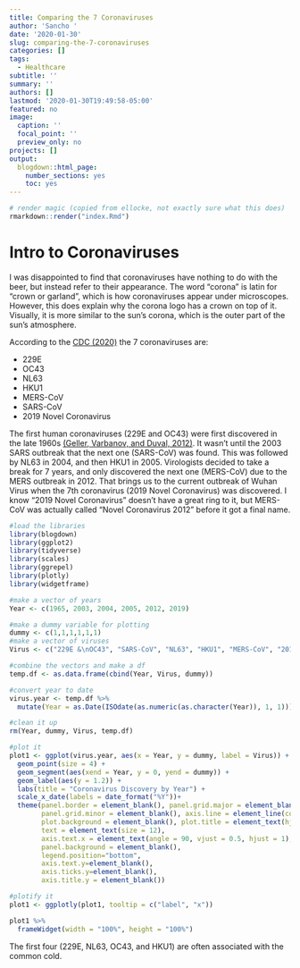 ```yaml
---
title: Comparing the 7 Coronaviruses
author: 'Sancho '
date: '2020-01-30'
slug: comparing-the-7-coronaviruses
categories: []
tags:
  - Healthcare
subtitle: ''
summary: ''
authors: []
lastmod: '2020-01-30T19:49:58-05:00'
featured: no
image:
  caption: ''
  focal_point: ''
  preview_only: no
projects: []
output:
  blogdown::html_page:
    number_sections: yes
    toc: yes
---
```


```r
# render magic (copied from ellocke, not exactly sure what this does)
rmarkdown::render("index.Rmd")
```

# Intro to Coronaviruses

I was disappointed to find that coronaviruses have nothing to do with the beer, but instead refer to their appearance. The word "corona" is latin for "crown or garland", which is how coronaviruses appear under microscopes. However, this does explain why the corona logo has a crown on top of it. Visually, it is more similar to the sun's corona, which is the outer part of the sun's atmosphere. 

According to the [CDC (2020)](https://www.cdc.gov/coronavirus/types.html) the 7 coronaviruses are: 

* 229E
* OC43
* NL63
* HKU1
* MERS-CoV
* SARS-CoV
* 2019 Novel Coronavirus

The first human  coronaviruses (229E and OC43) were first discovered in the late 1960s [(Geller, Varbanov, and Duval, 2012)](https://www.ncbi.nlm.nih.gov/pmc/articles/PMC3509683/). It wasn't until the 2003 SARS outbreak that the next one (SARS-CoV) was found. This was followed by NL63 in 2004, and then HKU1 in 2005. Virologists decided to take a break for 7 years, and only discovered the next one (MERS-CoV) due to the MERS outbreak in 2012. That brings us to the current outbreak of Wuhan Virus when the 7th coronavirus (2019 Novel Coronavirus) was discovered. I know "2019 Novel Coronavirus" doesn't have a great ring to it, but MERS-CoV was actually called "Novel Coronavirus 2012" before it got a final name. 

```r

#load the libraries
library(blogdown)
library(ggplot2)
library(tidyverse)
library(scales)
library(ggrepel)
library(plotly)
library(widgetframe)

```

```r

#make a vector of years
Year <- c(1965, 2003, 2004, 2005, 2012, 2019)

#make a dummy variable for plotting
dummy <- c(1,1,1,1,1,1)
#make a vector of viruses
Virus <- c("229E &\nOC43", "SARS-CoV", "NL63", "HKU1", "MERS-CoV", "2019 Novel\nCoronavirus")

#combine the vectors and make a df
temp.df <- as.data.frame(cbind(Year, Virus, dummy))

#convert year to date
virus.year <- temp.df %>%
  mutate(Year = as.Date(ISOdate(as.numeric(as.character(Year)), 1, 1)))

#clean it up
rm(Year, dummy, Virus, temp.df)

```

```r

#plot it 
plot1 <- ggplot(virus.year, aes(x = Year, y = dummy, label = Virus)) +
  geom_point(size = 4) +
  geom_segment(aes(xend = Year, y = 0, yend = dummy)) +
  geom_label(aes(y = 1.2)) +
  labs(title = "Coronavirus Discovery by Year") +
  scale_x_date(labels = date_format("%Y"))+
  theme(panel.border = element_blank(), panel.grid.major = element_blank(),
        panel.grid.minor = element_blank(), axis.line = element_line(colour = "black"),
        plot.background = element_blank(), plot.title = element_text(hjust = 0.5),
        text = element_text(size = 12),
        axis.text.x = element_text(angle = 90, vjust = 0.5, hjust = 1),
        panel.background = element_blank(),
        legend.position="bottom",
        axis.text.y=element_blank(),
        axis.ticks.y=element_blank(),
        axis.title.y = element_blank())

#plotify it 
plot1 <- ggplotly(plot1, tooltip = c("label", "x"))

```

```r

plot1 %>%
  frameWidget(width = "100%", height = "100%")

```

The first four (229E, NL63, OC43, and HKU1) are often associated with the common cold. 



